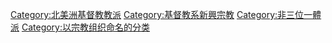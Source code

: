 [[Category:北美洲基督教教派|Category:北美洲基督教教派]]
[[Category:基督教系新興宗教|Category:基督教系新興宗教]]
[[Category:非三位一體派|Category:非三位一體派]]
[[Category:以宗教组织命名的分类|Category:以宗教组织命名的分类]]